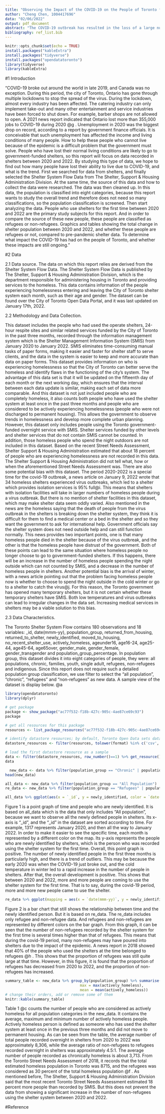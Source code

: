 ```yaml
---
title: "Observing the Impact of the COVID-19 on the People of Toronto from the Data of the Shelter"
author: "Cheng Chen, 1004417696"
data: "02/06/2022"
output: pdf_document
abstract: "The COVID-19 outbreak has resulted in the loss of a large number of jobs in Ontario, which has led to a significant increase in unemployment. The report will use the Shelter System Flow Data to examine the extent to which Covid-19 has reduced people's incomes and living conditions. The final data shows that during the epidemic period, the number of non-refugees who used the shelter system for the first time in the shelters increased significantly in proportion to the first time, which shows that the epidemic has indeed had a major blow to people's lives."
bibliography: ref_list.bib
---
```


```r
knitr::opts_chunk$set(echo = TRUE)
install.packages("kableExtra")
install.packages("tidyverse")
install.packages("opendatatoronto")
library(tidyverse)
library(kableExtra)
```

#1 Introduction

  "COVID-19 broke out around the world in late 2019, and Canada was no exception. During this period, the city of Toronto, Ontario has gone through multiple  lockdowns to stop the spread of the virus. During the lockdown, almost every industry has been affected. The catering industry can only implement take-out and many other entertainment and service industries have been forced to shut down. For example, barber shops are not allowed to open. A 2021 news report indicated that Ontario lost more than 355,000 jobs to COVID-19 during 2020 @g . Unemployment in 2020 was the biggest drop on record, according to a report by government finance officials. It is conceivable that such unemployment has affected the income and living conditions of many people. How to help these people who cannot live because of the epidemic is a difficult problem that the government must solve. People who have lost their normal living conditions are likely to go to government-funded shelters, so this report will focus on data recorded in shelters between 2020 and 2022. By studying this type of data, we hope to find out how many people have lost their ability to live due to COVID-19, and what is the trend.
First we searched for data from shelters, and finally selected the Shelter System Flow Data from The Shelter, Support & Housing Administration Division. At the same time, the source of this data and how to collect the data were researched. The data was then cleaned up. In this data, the population is classified into eight categories, because this report wants to study the overall trend and therefore does not need so many classifications, so the population classification is screened. Then start analyzing the data. People who use shelters for the first time between 2020 and 2022 are the primary study subjects for this report. And in order to compare the source of these new people, these people are classified as refugees or non-refugees. Graphics and tables showing the total change in shelter population between 2020 and 2022, and whether these people are refugees or not, compared to pre-pandemic shelter data. To determine what impact the COVID-19 has had on the people of Toronto, and whether these impacts are still ongoing."

#2 Data

 2.1 Data source.
 The data on which this report relies are derived from the Shelter System Flow Data. The Shelter System Flow Data is published by The Shelter, Support & Housing Administration Division, which is the department responsible for administering housing in Toronto and providing services to the homeless. This data contains information of the people experiencing homelessness entering and leaving the City of Toronto shelter system each month, such as their age and gender. The dataset can be found over the City of Toronto Open Data Portal, and it was last updated on January 17th, 2022.
 
 2.2 Methodology and Data Collection.
 
 This dataset includes the people who had used the operate shelters, 24-hour respite sites and similar related services funded by the City of Toronto in the past three months, recorded through the information management system which is the Shelter Management Information System (SMIS) from January 2020 to January 2022. SMIS eliminates time-consuming manual tasks of paper forms, making it easier and faster for shelter staff to serve clients, and the data in the system is easier to keep and more accurate than data on paper forms. This dataset provides information on who is experiencing homelessness so that the City of Toronto can better serve the homeless and identify flaws in the functioning of the city's system. The advantage of this data set is that it will be updated on the fifteenth day of each month or the next working day, which ensures that the interval between each data update is similar, making each set of data more comparable. And this dataset is not just included people who are completely homeless, it also counts both people who have used the shelter system at least once in the past three months and people who are considered to be actively experiencing homelessness (people who were not discharged to permanent housing). This allows the government to observe trends in homelessness and develop more complete urban planning. However, this dataset only includes people using the Toronto government-funded overnight service with SMIS. Shelter services funded by other levels and shelter services that do not contain SMIS cannot be counted. In addition, those homeless people who spend the night outdoors are not included in this dataset. Based on the recent Street Needs Assessment, Shelter Support & Housing Administration estimated that about 18 percent of people who are experiencing homelessness are not recorded in this data.
The Shelter Support & Housing Administration did not tell what, how or when the aforementioned Street Needs Assessment was. There are also some potential bias with this dataset. The period 2020-2022 is a special time for the covid-19 outbreak, a news article on January 9, 2022 wrote that 34 homeless shelters experienced virus outbreaks, which led to a shelter which provides isolation services is 95% full@i. This means that shelters with isolation facilities will take in larger numbers of homeless people during a virus outbreak. But there is no mention of shelter facilities in this dataset, which may make shelter data seem oddly varied. Also mentioned in the news are the homeless saying that the death of people from the virus outbreak in the shelters is breaking down the shelter system, they think it is difficult for them to find a medical center or a bed in the shelter and so they want the government to ask for international help. Government officials say the shelter system does not need outside help and can still function normally. This news provides two important points, one is that many homeless people died in the shelter because of the virus outbreak, and the other is that the homeless people have distrust of the government. Both of these points can lead to the same situation where homeless people no longer choose to go to government-funded shelters. If this happens, there will be an increase in the number of homeless people spending the night outside which can not counted by SMIS, and a decrease in the number of homeless people in shelters. Another potential bias is the arrival of winter, with a news article pointing out that the problem facing homeless people now is whether to choose to spend the night outside in the cold winter or go to a shelter to catch the virus@j. For this reason, the Toronto government has opened many temporary shelters, but it is not certain whether these temporary shelters have SMIS. Both low temperatures and virus outbreaks can lead to irregular changes in the data set. Increasing medical services in shelters may be a viable solution to this bias.

 2.3 Data Characteristics.
 
 The Toronto Shelter System Flow contains 180 observations and 18 variables: _id, date(mmm-yy), population_group, returned_from_housing, returned_to_shelter, newly_identified, moved_to_housing, no_recent_shelter_use, actively_homeless, ageunder16, age16-24, age25-44, age45-64, age65over, gender_male, gender_female, gender_transgender and population_group_percentage. In population group, this dataset divides it into eight categories of people, they were: all populations, chronic, families, youth, single adult, refugees, non-refugees and indigenous. Since this report does not require such a detailed population group classification, we use filter to select the “all population”, “chronic”, “refugees” and “non-refugees” as new data. A sample view of the dataset is display below. @a 


```r
library(opendatatoronto)
library(dplyr)

# get package
package <- show_package("ac77f532-f18b-427c-905c-4ae87ce69c93")
package

# get all resources for this package
resources <- list_package_resources("ac77f532-f18b-427c-905c-4ae87ce69c93")

# identify datastore resources; by default, Toronto Open Data sets datastore resource format to CSV for non-geospatial and GeoJSON for geospatial resources
datastore_resources <- filter(resources, tolower(format) %in% c('csv', 'geojson'))

# load the first datastore resource as a sample
data <- filter(datastore_resources, row_number()==1) %>% get_resource()
data
```
```r
  new_data <- data %>% filter(population_group == "Chronic" | population_group == "All Population" | population_group == "Refugees" | population_group == ("Non-refugees"))
head(new_data)
```


```r
all_data <- new_data %>% filter(population_group == "All Population")
re_data <- new_data %>% filter(population_group == "Refugees" | population_group == "Non-refugees")

```

```r
all_data %>% ggplot(aes(x = `_id`, y = newly_identified, color = `date(mmm-yy)`)) + geom_point() + theme_classic()
```
Figure 1 is a point graph of time and people who are newly identified. It is based on all_data which is the data that only includes “All population”, because we want to observe all the newly defined people in shelters. Its x-axis is “_id”, and the “_id” in the dataset are sorted according to time. For example, 1317 represents January 2020, and then all the way to January 2022. In order to make it easier to see the specific time, each month is represented by a different color on the map. Its y-axis represents the people who are newly identified by shelters, which is the person who was recorded using the shelter system for the first time. Overall, this point graph is positive. The number of newly identified people in the first three months is particularly high, and there is a trend of outliers. This may be because the early 2020 was when the COVID-19 just broke out, and the cold temperature in winter led to a rapid increase in the number of people in shelters. After that, the overall development is positive. This shows that between 2020 and 2022, more and more people are coming to use the shelter system for the first time. That is to say, during the covid-19 period, more and more new people came to use the shelter.



```r
re_data %>% ggplot(mapping = aes(x = `date(mmm-yy)`, y = newly_identified, fill = population_group)) + geom_bar(stat = "identity") + theme_classic()

```

Figure 2 is a bar chart that still shows the relationship between time and the newly identified person. But it is based on re_data. The re_data includes only refugee and non-refugee data. And refugees and non-refugees are represented by different colors on the bar graph. From this graph, it can be seen that the number of non-refugees recorded by the shelter system for the first time is several times higher than that of refugees. This means that during the covid-19 period, many non-refugees may have poured into shelters due to the impact of the epidemic. A news report in 2018 showed that 40% of the people who used the shelters at the time belonged to refugees @h . This shows that the proportion of refugees was still quite large at that time. However, in this figure, it is found that the proportion of refugees has decreased from 2020 to 2022, and the proportion of non-refugees has increased.


```r
summary_table <- new_data %>% group_by(population_group) %>% summarise(min = min(actively_homeless),
                                  max = max(actively_homeless),
                                  mean = mean(actively_homeless))
# change their orders, add or remove some of them
knitr::kable(summary_table)
```

Table 1 @c counts the number of people who are considered as actively homeless for all population categories in the new_data. It contains the average, maximum and minimum number of actively homeless people. Actively homeless person is defined as someone who has used the shelter system at least once in the previous three months and did not move to permanent housing. As can be seen from the table, the average number of total people recorded overnight in shelters from 2020 to 2022 was approximately 8,306, while the average ratio of non-refugees to refugees recorded overnight in shelters was approximately 4.5:1. The average number of people recorded as chronically homeless is about 3,713. From the Toronto Street Needs Assessment of 2018, it records that the total estimated homeless population in Toronto was 8715, and the refugees was considered as 30 percent of the total homeless population @f . As mentioned before, The Shelter, Support & Housing Administration Division said that the most recent Toronto Street Needs Assessment estimated 18 percent more people than recorded by SMIS. But this does not prevent the data from showing a significant increase in the number of non-refugees using the shelter system between 2020 and 2022.

#Reference



